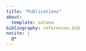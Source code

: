 ```yaml
---
title: "Publications"
about:
  template: solana
bibliography: references.bib
nocite: |
  @*
---
```


::: {#refs}
:::


<!-- ::: {style="text-align: justify"} -->
<!-- ### 2022 -->

<!-- -   Heinemann, A. B., Costa-Neto, G., Fritsche-Neto, R., da Matta, D. H., & **Fernandes, I. K**. (2022). Enviromic prediction is useful to define the limits of climate adaptation: A case study of common bean in Brazil. *Field Crops Research*.<a href="https://doi.org/10.1016/j.fcr.2022.108628"><i class="bi bi-link btn-lg"></i></a> -->
<!-- ::: -->
